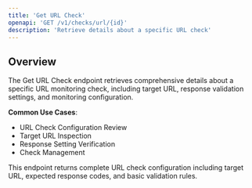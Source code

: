 ```yaml
---
title: 'Get URL Check'
openapi: 'GET /v1/checks/url/{id}'
description: 'Retrieve details about a specific URL check'
---
```


## Overview

The Get URL Check endpoint retrieves comprehensive details about a specific URL monitoring check, including target URL, response validation settings, and monitoring configuration.

**Common Use Cases**:
- URL Check Configuration Review
- Target URL Inspection
- Response Setting Verification
- Check Management

<Note>
This endpoint returns complete URL check configuration including target URL, expected response codes, and basic validation rules.
</Note>